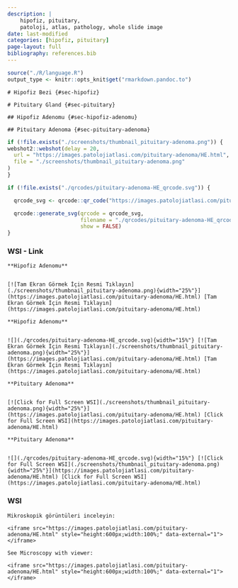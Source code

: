 ```yaml
---
description: |
    hipofiz, pituitary,
    patoloji, atlas, pathology, whole slide image
date: last-modified
categories: [hipofiz, pituitary]
page-layout: full
bibliography: references.bib
---
```


```r

source("./R/language.R")
output_type <- knitr::opts_knit$get("rmarkdown.pandoc.to")

```



```asis

# Hipofiz Bezi {#sec-hipofiz} 

```

```asis

# Pituitary Gland {#sec-pituitary} 

```


```asis

## Hipofiz Adenomu {#sec-hipofiz-adenomu} 

```

```asis

## Pituitary Adenoma {#sec-pituitary-adenoma} 

```

```r
if (!file.exists("./screenshots/thumbnail_pituitary-adenoma.png")) {
webshot2::webshot(delay = 20,
  url = "https://images.patolojiatlasi.com/pituitary-adenoma/HE.html",
  file = "./screenshots/thumbnail_pituitary-adenoma.png"
)
}
```


```r
if (!file.exists("./qrcodes/pituitary-adenoma-HE_qrcode.svg")) {

  qrcode_svg <- qrcode::qr_code("https://images.patolojiatlasi.com/pituitary-adenoma/HE.html")

  qrcode::generate_svg(qrcode = qrcode_svg,
                       filename = "./qrcodes/pituitary-adenoma-HE_qrcode.svg",
                       show = FALSE)
}
```






::::: panel-tabset


### WSI - Link



:::: {.content-hidden when-format="pdf"}




```asis

**Hipofiz Adenomu**


[![Tam Ekran Görmek İçin Resmi Tıklayın](./screenshots/thumbnail_pituitary-adenoma.png){width="25%"}](https://images.patolojiatlasi.com/pituitary-adenoma/HE.html) [Tam Ekran Görmek İçin Resmi Tıklayın](https://images.patolojiatlasi.com/pituitary-adenoma/HE.html)

```





::::





:::: {.content-visible when-format="pdf"}





```asis

**Hipofiz Adenomu**


![](./qrcodes/pituitary-adenoma-HE_qrcode.svg){width="15%"} [![Tam Ekran Görmek İçin Resmi Tıklayın](./screenshots/thumbnail_pituitary-adenoma.png){width="25%"}](https://images.patolojiatlasi.com/pituitary-adenoma/HE.html) [Tam Ekran Görmek İçin Resmi Tıklayın](https://images.patolojiatlasi.com/pituitary-adenoma/HE.html)

```





::::




:::: {.content-hidden when-format="pdf"}




```asis

**Pituitary Adenoma**


[![Click for Full Screen WSI](./screenshots/thumbnail_pituitary-adenoma.png){width="25%"}](https://images.patolojiatlasi.com/pituitary-adenoma/HE.html) [Click for Full Screen WSI](https://images.patolojiatlasi.com/pituitary-adenoma/HE.html)

```



::::





:::: {.content-visible when-format="pdf"}




```asis

**Pituitary Adenoma**


![](./qrcodes/pituitary-adenoma-HE_qrcode.svg){width="15%"} [![Click for Full Screen WSI](./screenshots/thumbnail_pituitary-adenoma.png){width="25%"}](https://images.patolojiatlasi.com/pituitary-adenoma/HE.html) [Click for Full Screen WSI](https://images.patolojiatlasi.com/pituitary-adenoma/HE.html)

```




::::


### WSI




```asis

Mikroskopik görüntüleri inceleyin:

<iframe src="https://images.patolojiatlasi.com/pituitary-adenoma/HE.html" style="height:600px;width:100%;" data-external="1"></iframe>

```


```asis

See Microscopy with viewer: 

<iframe src="https://images.patolojiatlasi.com/pituitary-adenoma/HE.html" style="height:600px;width:100%;" data-external="1"></iframe>

```



:::::








